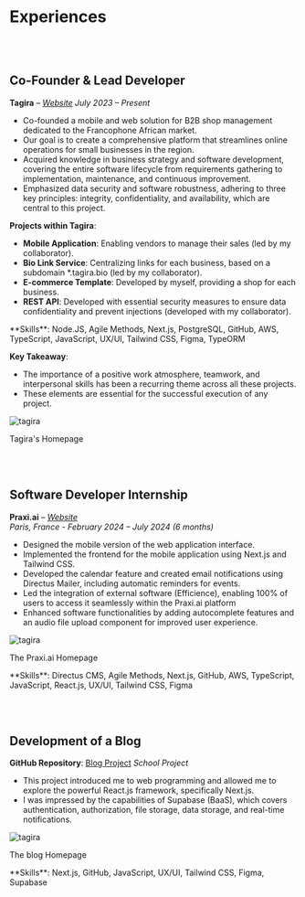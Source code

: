 
# Experiences

<Analytics />

<br />
<br />

## Co-Founder & Lead Developer

**Tagira** – _[Website](https://www.tagira.africa/)_
_July 2023 – Present_

- Co-founded a mobile and web solution for B2B shop management dedicated to the Francophone African market.
- Our goal is to create a comprehensive platform that streamlines online operations for small businesses in the region.
- Acquired knowledge in business strategy and software development, covering the entire software lifecycle from requirements gathering to implementation, maintenance, and continuous improvement.
- Emphasized data security and software robustness, adhering to three key principles: integrity, confidentiality, and availability, which are central to this project.

**Projects within Tagira**:

- **Mobile Application**: Enabling vendors to manage their sales (led by my collaborator).
- **Bio Link Service**: Centralizing links for each business, based on a subdomain \*.tagira.bio (led by my collaborator).
- **E-commerce Template**: Developed by myself, providing a shop for each business.
- **REST API**: Developed with essential security measures to ensure data confidentiality and prevent injections (developed with my collaborator).

<p className=" border pl-6 border-gray-300 my-3 rounded-sm">
  **Skills**: Node.JS, Agile Methods, Next.js, PostgreSQL, GitHub, AWS,
  TypeScript, JavaScript, UX/UI, Tailwind CSS, Figma, TypeORM
</p>

**Key Takeaway**:

- The importance of a positive work atmosphere, teamwork, and interpersonal skills has been a recurring theme across all these projects.
- These elements are essential for the successful execution of any project.

<Link
  target="blank"
  href={"https://www.tagira.africa/"}
  className="hover:cursor-pointer w-full flex mb-2"
>
  <Image
    priority
    src={tagira}
    alt="tagira"
    width={400}
    height={100}
    className="rounded-md  border-[1px] border-gray-300"
  />
</Link>

<p className="text-gray-400 text-sm ">Tagira's Homepage</p>

<br />
<br />

## Software Developer Internship

**Praxi.ai** – _[Website](https://praxysante.fr/)_  
_Paris, France - February 2024 – July 2024 (6 months)_

- Designed the mobile version of the web application interface.
- Implemented the frontend for the mobile application using Next.js and Tailwind CSS.
- Developed the calendar feature and created email notifications using Directus Mailer, including automatic reminders for events.
- Led the integration of external software (Efficience), enabling 100% of users to access it seamlessly within the Praxi.ai platform
- Enhanced software functionalities by adding autocomplete features and an audio file upload component for improved user experience.

<Link
  target="blank"
  href={"https://praxysante.fr/"}
  className="hover:cursor-pointer w-full flex  mb-2"
>
  <Image
    property=""
    src={praxy}
    alt="tagira"
    width={400}
    height={100}
    className="rounded-md  border-[1px] border-gray-300 "
  />
</Link>

<p className="text-gray-400  text-sm">The Praxi.ai Homepage</p>

<p className="pl-6 border border-gray-300 my-3 rounded-sm">
  **Skills**: Directus CMS, Agile Methods, Next.js, GitHub, AWS, TypeScript,
  JavaScript, React.js, UX/UI, Tailwind CSS, Figma
</p>

<br />
<br />

## Development of a Blog

**GitHub Repository**: [Blog Project](https://github.com/RovaEncoder/ece-wepapp-abessolo-affadjene)
_School Project_

- This project introduced me to web programming and allowed me to explore the powerful React.js framework, specifically Next.js.
- I was impressed by the capabilities of Supabase (BaaS), which covers authentication, authorization, file storage, data storage, and real-time notifications.

<Link
  target="blank"
  href={"https://github.com/RovaEncoder/ece-wepapp-abessolo-affadjene"}
  className="hover:cursor-pointer w-full flex  mb-2"
>
  <Image
    priority
    src={blog}
    alt="tagira"
    width={400}
    height={100}
    className="rounded-md  border-[1px] border-gray-300"
  />
</Link>

<p className="text-gray-400  text-sm">The blog Homepage</p>

<p className="pl-6 border border-gray-300 my-3 rounded-sm">
  **Skills**: Next.js, GitHub, JavaScript, UX/UI, Tailwind CSS, Figma, Supabase
</p>
